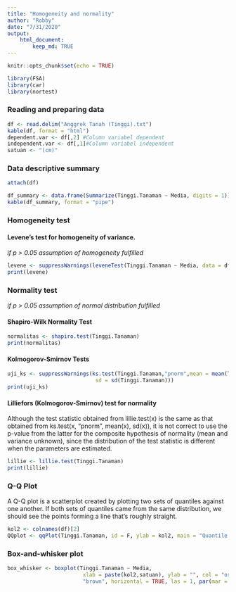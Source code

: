```yaml
---
title: "Homogeneity and normality"
author: "Robby"
date: "7/31/2020"
output: 
    html_document:
        keep_md: TRUE
---
```


```r
knitr::opts_chunk$set(echo = TRUE)
```

```r
library(FSA)
library(car)
library(nortest)

```


### **Reading and preparing data**
```r
df <- read.delim("Anggrek Tanah (Tinggi).txt")
kable(df, format = "html")
dependent.var <- df[,2] #Column variabel dependent
independent.var <- df[,1]#Column variabel independent
satuan <- "(cm)"
```

### **Data descriptive summary**
```r
attach(df)
```

```r
df_summary <- data.frame(Summarize(Tinggi.Tanaman ~ Media, digits = 1))
kable(df_summary, format = "pipe")
```

### **Homogeneity test**

#### Levene's test for homogeneity of variance.
*if p > 0.05 assumption of homogeneity fulfilled*
```r
levene <- suppressWarnings(leveneTest(Tinggi.Tanaman ~ Media, data = df))
print(levene)
```

### **Normality test**
*if p > 0.05 assumption of normal distribution fulfilled*

#### Shapiro-Wilk Normality Test
```r
normalitas <- shapiro.test(Tinggi.Tanaman)
print(normalitas)
```

#### Kolmogorov-Smirnov Tests
```r
uji_ks <- suppressWarnings(ks.test(Tinggi.Tanaman,"pnorm",mean = mean(Tinggi.Tanaman), 
                            sd = sd(Tinggi.Tanaman)))
print(uji_ks)
```

#### Lilliefors (Kolmogorov-Smirnov) test for normality
Although the test statistic obtained from lillie.test(x) is the same as that obtained from ks.test(x, "pnorm", mean(x), sd(x)), it is not correct to use the p-value from the latter for the composite hypothesis of normality (mean and variance unknown), since the distribution of the test statistic is different when the parameters are estimated.

```r
lillie <- lillie.test(Tinggi.Tanaman)
print(lillie)
```

### **Q-Q Plot**
A Q-Q plot is a scatterplot created by plotting two sets of quantiles against one another. If both sets of quantiles came from the same distribution, we should see the points forming a line that’s roughly straight.
```r
kol2 <- colnames(df)[2]
QQplot <- qqPlot(Tinggi.Tanaman, id = F, ylab = kol2, main = "Quantile - Quantile Plot")
```

### **Box-and-whisker plot**
```r
box_whisker <- boxplot(Tinggi.Tanaman ~ Media, 
                        xlab = paste(kol2,satuan), ylab = "", col = "orange", border = 
                        "brown", horizontal = TRUE, las = 1, par(mar = c(8,13,1,1)))
```


